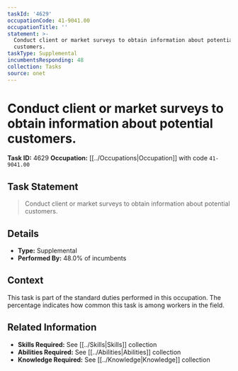 ```yaml
---
taskId: '4629'
occupationCode: 41-9041.00
occupationTitle: ''
statement: >-
  Conduct client or market surveys to obtain information about potential
  customers.
taskType: Supplemental
incumbentsResponding: 48
collection: Tasks
source: onet
---
```

# Conduct client or market surveys to obtain information about potential customers.

**Task ID:** 4629
**Occupation:** [[../Occupations|Occupation]] with code `41-9041.00`

## Task Statement

> Conduct client or market surveys to obtain information about potential customers.

## Details

- **Type:** Supplemental
- **Performed By:** 48.0% of incumbents

## Context

This task is part of the standard duties performed in this occupation. The percentage indicates how common this task is among workers in the field.

## Related Information

- **Skills Required:** See [[../Skills|Skills]] collection
- **Abilities Required:** See [[../Abilities|Abilities]] collection
- **Knowledge Required:** See [[../Knowledge|Knowledge]] collection
